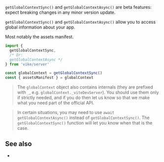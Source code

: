 
<Warning>`getGlobalContextSync()` and `getGlobalContextAsync()` are beta features: expect breaking changes in any minor version update.</Warning>

`getGlobalContextSync()` and `getGlobalContextAsync()` allow you to access global information about your app.

Most notably the <Link href="/preloading#assets-manifest">assets manifest</Link>.

```js
import {
  getGlobalContextSync,
  /* Or:
  getGlobalContextAsync */
} from 'vike/server'

const globalContext = getGlobalContextSync()
const { assetsManifest } = globalContext
```

> The `globalContext` object also contains internals (they are prefixed with `_`, e.g. `globalContext._viteDevServer`). You should use them only if strictly needed, and if you do then let us know so that we make what you need part of the official API.

> In certain situations, you may need to use `await getGlobalContextAsync()` instead of `getGlobalContextSync()`. The `getGlobalContextSync()` function will let you know when that is the case.


## See also

- <Link href="/preloading#assets-manifest" />
